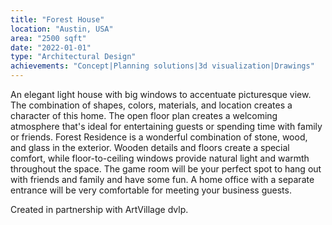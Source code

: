 ```yaml
---
title: "Forest House"
location: "Austin, USA"
area: "2500 sqft"
date: "2022-01-01"
type: "Architectural Design"
achievements: "Concept|Planning solutions|3d visualization|Drawings"
---
```


An elegant light house with big windows to accentuate picturesque view.
The combination of shapes, colors, materials, and location creates a character of this home. The open floor plan creates a welcoming atmosphere that's ideal for entertaining guests or spending time with family or friends.
Forest Residence is a wonderful combination of stone, wood, and glass in the exterior. Wooden details and floors create a special comfort, while floor-to-ceiling windows provide natural light and warmth throughout the space. The game room will be your perfect spot to hang out with friends and family and have some fun. A home office with a separate entrance will be very comfortable for meeting your business guests.

Created in partnership with ArtVillage dvlp.
